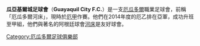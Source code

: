 {{Infobox football club
| clubname   = 瓜亞基爾城<br /> ''Guayaquil City''
| image      = 
| fullname   = Guayaquil City F.C.
| nickname   = Banda roja  
| founded    = 2007年9月7日
| ground     = Estadio Luis "Chucho" Benitez,<br> Parque Samanes, [[瓜亞基爾|瓜亞基爾]]
| capacity   = 8,700
| chairman   = Mario Canessa Onetto
| manager    = [[Humberto_Pizarro|Humberto Pizarro]]
| league     = [[厄瓜多爾甲組足球聯賽|厄瓜多爾甲組足球聯賽]]
| season     = 2019
| position   = 厄甲，第 12 位
| pattern_la1 = _gye17h
| pattern_b1 = _gye17h
| pattern_ra1 = _gye17h
| pattern_sh1 =
| pattern_so1 =
| leftarm1 = FFFFFF
| body1 = FFFFFF
| rightarm1 = FFFFFF
| shorts1 = FFFFFF
| socks1 = FFFFFF
| pattern_la2 = _thinwhiteborder
| pattern_b2 = _gye17a
| pattern_ra2 = _thinwhiteborder
| pattern_sh2 =
| pattern_so2 =
| leftarm2 = 101C4E
| body2 = 101C4E
| rightarm2 = 101C4E
| shorts2 = 101C4E
| socks2 = 101C4E
}}

'''瓜亞基爾城足球會'''（'''Guayaquil City F.C.'''）是一支[[厄瓜多爾|厄瓜多爾]]職業足球會，前稱「厄瓜多爾河床」，現時於[[厄甲|厄甲]]作賽。他們在2014年度的厄乙排在亞軍，成功升班至甲組，他們與著名的阿根廷球會[[河床體育會|河床]]是友好球會。

[[Category:厄瓜多爾足球俱樂部|Category:厄瓜多爾足球俱樂部]]
